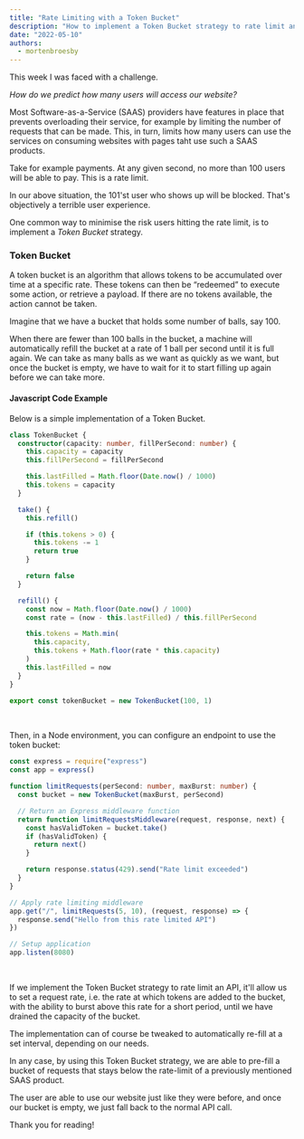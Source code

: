 ```yaml
---
title: "Rate Limiting with a Token Bucket"
description: "How to implement a Token Bucket strategy to rate limit an API"
date: "2022-05-10"
authors:
  - mortenbroesby
---
```


This week I was faced with a challenge.

_How do we predict how many users will access our website?_

Most Software-as-a-Service (SAAS) providers have features in place that prevents overloading their service, for example by limiting the number of requests that can be made.
This, in turn, limits how many users can use the services on consuming websites with pages taht use such a SAAS products.

Take for example payments. At any given second, no more than 100 users will be able to pay. This is a rate limit.

In our above situation, the 101'st user who shows up will be blocked. That's objectively a terrible user experience.

One common way to minimise the risk users hitting the rate limit, is to implement a _Token Bucket_ strategy.

### Token Bucket

A token bucket is an algorithm that allows tokens to be accumulated over time at a specific rate.
These tokens can then be “redeemed” to execute some action, or retrieve a payload. If there are no tokens available, the action cannot be taken.

Imagine that we have a bucket that holds some number of balls, say 100.

When there are fewer than 100 balls in the bucket, a machine will automatically refill the bucket
at a rate of 1 ball per second until it is full again. We can take as many balls as we want as
quickly as we want, but once the bucket is empty, we have to wait for it to start filling up again
before we can take more.

#### Javascript Code Example

Below is a simple implementation of a Token Bucket.

```typescript
class TokenBucket {
  constructor(capacity: number, fillPerSecond: number) {
    this.capacity = capacity
    this.fillPerSecond = fillPerSecond

    this.lastFilled = Math.floor(Date.now() / 1000)
    this.tokens = capacity
  }

  take() {
    this.refill()

    if (this.tokens > 0) {
      this.tokens -= 1
      return true
    }

    return false
  }

  refill() {
    const now = Math.floor(Date.now() / 1000)
    const rate = (now - this.lastFilled) / this.fillPerSecond

    this.tokens = Math.min(
      this.capacity,
      this.tokens + Math.floor(rate * this.capacity)
    )
    this.lastFilled = now
  }
}

export const tokenBucket = new TokenBucket(100, 1)
```

<br />

Then, in a Node environment, you can configure an endpoint to use the token bucket:

```typescript
const express = require("express")
const app = express()

function limitRequests(perSecond: number, maxBurst: number) {
  const bucket = new TokenBucket(maxBurst, perSecond)

  // Return an Express middleware function
  return function limitRequestsMiddleware(request, response, next) {
    const hasValidToken = bucket.take()
    if (hasValidToken) {
      return next()
    }

    return response.status(429).send("Rate limit exceeded")
  }
}

// Apply rate limiting middleware
app.get("/", limitRequests(5, 10), (request, response) => {
  response.send("Hello from this rate limited API")
})

// Setup application
app.listen(8080)
```

<br />

If we implement the Token Bucket strategy to rate limit an API, it'll allow us to set a request rate, i.e. the rate at which tokens are added to the bucket,
with the ability to burst above this rate for a short period, until we have drained the capacity of the bucket.

The implementation can of course be tweaked to automatically re-fill at a set interval, depending on our needs.

In any case, by using this Token Bucket strategy, we are able to pre-fill a bucket of requests that stays below the rate-limit
of a previously mentioned SAAS product.

The user are able to use our website just like they were before, and once our bucket is empty, we just fall back to the normal API call.

Thank you for reading!
